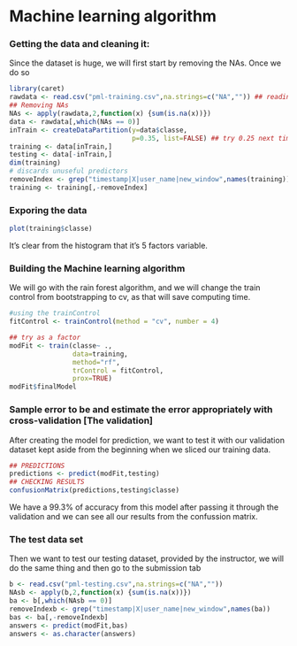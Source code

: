 Machine learning algorithm 
========================================================

### Getting the data and cleaning it:
Since the dataset is huge, we will first start by removing the NAs.
Once we do so
```r
library(caret)
rawdata <- read.csv("pml-training.csv",na.strings=c("NA","")) ## reading data from csv file
## Removing NAs
NAs <- apply(rawdata,2,function(x) {sum(is.na(x))}) 
data <- rawdata[,which(NAs == 0)]
inTrain <- createDataPartition(y=data$classe,
                               p=0.35, list=FALSE) ## try 0.25 next time
training <- data[inTrain,]
testing <- data[-inTrain,]
dim(training)
# discards unuseful predictors
removeIndex <- grep("timestamp|X|user_name|new_window",names(training))
training <- training[,-removeIndex]
```
### Exporing the data 
```r
plot(training$classe)
```
It's clear from the histogram that it's 5 factors variable. 

### Building the Machine learning algorithm
We will go with the rain forest algorithm, and we will change the train control from bootstrapping to cv,
as that will save computing time.

```r
#using the trainControl   
fitControl <- trainControl(method = "cv", number = 4)

## try as a factor
modFit <- train(classe~ .,
                data=training,
                method="rf",
                trControl = fitControl,
                prox=TRUE)
modFit$finalModel
```

### Sample error to be and estimate the error appropriately with cross-validation [The validation]
After creating the model for prediction, we want to test it with our validation dataset kept aside from the beginning when we sliced our training data.
```r
## PREDICTIONS
predictions <- predict(modFit,testing)
## CHECKING RESULTS
confusionMatrix(predictions,testing$classe)
```
We have a 99.3% of accuracy from this model after passing it through the validation and we can see all our results from the confussion matrix.

### The test data set
Then we want to test our testing dataset, provided by the instructor, we will do the same thing and then go to the submission tab

```r
b <- read.csv("pml-testing.csv",na.strings=c("NA",""))
NAsb <- apply(b,2,function(x) {sum(is.na(x))}) 
ba <- b[,which(NAsb == 0)]
removeIndexb <- grep("timestamp|X|user_name|new_window",names(ba))
bas <- ba[,-removeIndexb]
answers <- predict(modFit,bas)
answers <- as.character(answers)
```
